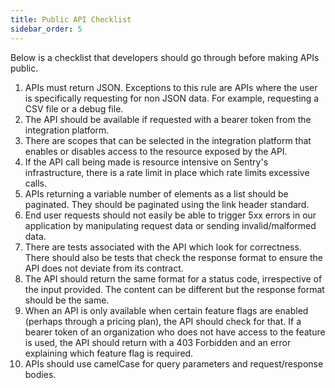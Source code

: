 ```yaml
---
title: Public API Checklist
sidebar_order: 5
---
```


Below is a checklist that developers should go through before making APIs public.

1. APIs must return JSON. Exceptions to this rule are APIs where the user is specifically requesting for non JSON data. For example, requesting a CSV file or a debug file.
1. The API should be available if requested with a bearer token from the integration platform.
1. There are scopes that can be selected in the integration platform that enables or disables access to the resource exposed by the API.
1. If the API call being made is resource intensive on Sentry's infrastructure, there is a rate limit in place which rate limits excessive calls.
1. APIs returning a variable number of elements as a list should be paginated. They should be paginated using the link header standard.
1. End user requests should not easily be able to trigger 5xx errors in our application by manipulating request data or sending invalid/malformed data.
1. There are tests associated with the API which look for correctness. There should also be tests that check the response format to ensure the API does not deviate from its contract.
1. The API should return the same format for a status code, irrespective of the input provided. The content can be different but the response format should be the same.
1. When an API is only available when certain feature flags are enabled (perhaps through a pricing plan), the API should check for that. If a bearer token of an organization who does not have access to the feature is used, the API should return with a 403 Forbidden and an error explaining which feature flag is required.
1. APIs should use camelCase for query parameters and request/response bodies.
